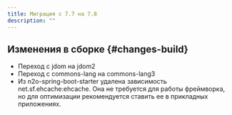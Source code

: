 ```yaml
---
title: Миграция с 7.7 на 7.8
description: ""
---
```


## Изменения в сборке {#changes-build}

- Переход с jdom на jdom2
- Переход с commons-lang на commons-lang3
- Из n2o-spring-boot-starter удалена зависимость net.sf.ehcache:ehcache.
Она не требуется для работы фреймворка, но для оптимизации рекомендуется ставить ее в прикладных приложениях.
